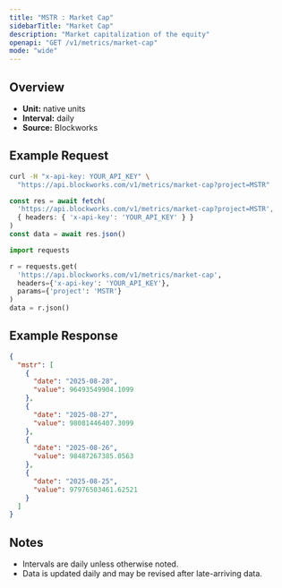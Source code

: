 ```yaml
---
title: "MSTR : Market Cap"
sidebarTitle: "Market Cap"
description: "Market capitalization of the equity"
openapi: "GET /v1/metrics/market-cap"
mode: "wide"
---
```


## Overview

- **Unit:** native units
- **Interval:** daily
- **Source:** Blockworks

## Example Request

<CodeGroup>

```bash cURL
curl -H "x-api-key: YOUR_API_KEY" \
  "https://api.blockworks.com/v1/metrics/market-cap?project=MSTR"
```

```typescript TypeScript
const res = await fetch(
  'https://api.blockworks.com/v1/metrics/market-cap?project=MSTR',
  { headers: { 'x-api-key': 'YOUR_API_KEY' } }
)
const data = await res.json()
```

```python Python
import requests

r = requests.get(
  'https://api.blockworks.com/v1/metrics/market-cap',
  headers={'x-api-key': 'YOUR_API_KEY'},
  params={'project': 'MSTR'}
)
data = r.json()
```

</CodeGroup>

## Example Response

```json
{
  "mstr": [
    {
      "date": "2025-08-28",
      "value": 96493549904.1099
    },
    {
      "date": "2025-08-27",
      "value": 98081446407.3099
    },
    {
      "date": "2025-08-26",
      "value": 98487267385.0563
    },
    {
      "date": "2025-08-25",
      "value": 97976503461.62521
    }
  ]
}
```

## Notes
- Intervals are daily unless otherwise noted.
- Data is updated daily and may be revised after late-arriving data.
